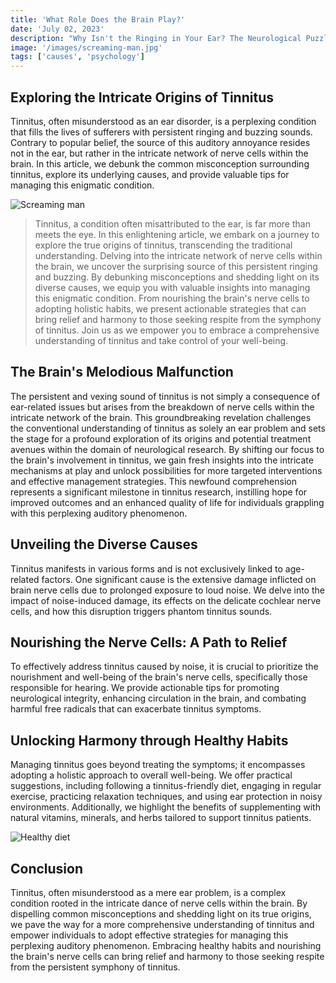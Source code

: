 ```yaml
---
title: 'What Role Does the Brain Play?'
date: 'July 02, 2023'
description: "Why Isn't the Ringing in Your Ear? The Neurological Puzzle Within the Brain"
image: '/images/screaming-man.jpg'
tags: ['causes', 'psychology']
---
```


## <Highlighter>Exploring the Intricate Origins of Tinnitus</Highlighter>

Tinnitus, often misunderstood as an ear disorder, is a perplexing condition that fills the lives of sufferers with persistent ringing and buzzing sounds. Contrary to popular belief, the source of this auditory annoyance resides not in the ear, but rather in the intricate network of nerve cells within the brain. In this article, we debunk the common misconception surrounding tinnitus, explore its underlying causes, and provide valuable tips for managing this enigmatic condition.

<Image src="/images/screaming-man.jpg" alt="Screaming man" />

<Blockquote>
  Tinnitus, a condition often misattributed to the ear, is far more than meets
  the eye. In this enlightening article, we embark on a journey to explore the
  true origins of tinnitus, transcending the traditional understanding. Delving
  into the intricate network of nerve cells within the brain, we uncover the
  surprising source of this persistent ringing and buzzing. By debunking
  misconceptions and shedding light on its diverse causes, we equip you with
  valuable insights into managing this enigmatic condition. From nourishing the
  brain's nerve cells to adopting holistic habits, we present actionable
  strategies that can bring relief and harmony to those seeking respite from the
  symphony of tinnitus. Join us as we empower you to embrace a comprehensive
  understanding of tinnitus and take control of your well-being.
</Blockquote>

## <Highlighter>The Brain's Melodious Malfunction</Highlighter>

The persistent and vexing sound of tinnitus is not simply a consequence of ear-related issues but arises from the breakdown of nerve cells within the intricate network of the brain. This groundbreaking revelation challenges the conventional understanding of tinnitus as solely an ear problem and sets the stage for a profound exploration of its origins and potential treatment avenues within the domain of neurological research. By shifting our focus to the brain's involvement in tinnitus, we gain fresh insights into the intricate mechanisms at play and unlock possibilities for more targeted interventions and effective management strategies. This newfound comprehension represents a significant milestone in tinnitus research, instilling hope for improved outcomes and an enhanced quality of life for individuals grappling with this perplexing auditory phenomenon.

## <Highlighter>Unveiling the Diverse Causes</Highlighter>

Tinnitus manifests in various forms and is not exclusively linked to age-related factors. One significant cause is the extensive damage inflicted on brain nerve cells due to prolonged exposure to loud noise. We delve into the impact of noise-induced damage, its effects on the delicate cochlear nerve cells, and how this disruption triggers phantom tinnitus sounds.

## <Highlighter>Nourishing the Nerve Cells: A Path to Relief</Highlighter>

To effectively address tinnitus caused by noise, it is crucial to prioritize the nourishment and well-being of the brain's nerve cells, specifically those responsible for hearing. We provide actionable tips for promoting neurological integrity, enhancing circulation in the brain, and combating harmful free radicals that can exacerbate tinnitus symptoms.

## <Highlighter>Unlocking Harmony through Healthy Habits</Highlighter>

Managing tinnitus goes beyond treating the symptoms; it encompasses adopting a holistic approach to overall well-being. We offer practical suggestions, including following a tinnitus-friendly diet, engaging in regular exercise, practicing relaxation techniques, and using ear protection in noisy environments. Additionally, we highlight the benefits of supplementing with natural vitamins, minerals, and herbs tailored to support tinnitus patients.

<Image src="/images/healthy-diet.jpg" alt="Healthy diet" />

## <Highlighter>Conclusion</Highlighter>

Tinnitus, often misunderstood as a mere ear problem, is a complex condition rooted in the intricate dance of nerve cells within the brain. By dispelling common misconceptions and shedding light on its true origins, we pave the way for a more comprehensive understanding of tinnitus and empower individuals to adopt effective strategies for managing this perplexing auditory phenomenon. Embracing healthy habits and nourishing the brain's nerve cells can bring relief and harmony to those seeking respite from the persistent symphony of tinnitus.

